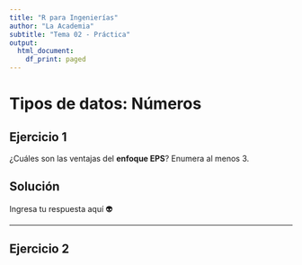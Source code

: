 ```yaml
---
title: "R para Ingenierías"
author: "La Academia"
subtitle: "Tema 02 - Práctica"
output:
  html_document:
    df_print: paged
---
```


# Tipos de datos: Números

## Ejercicio 1

¿Cuáles son las ventajas del **enfoque EPS**? Enumera al menos 3.

## Solución

Ingresa tu respuesta aquí 👽

------------------------------------------------------------------------

## Ejercicio 2
